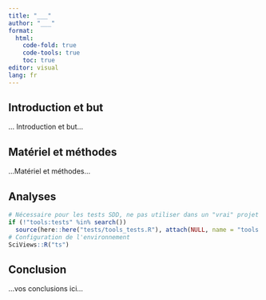 ```yaml
---
title: "___"
author: "___"
format:
  html:
    code-fold: true
    code-tools: true
    toc: true
editor: visual
lang: fr
---
```


<!--# Ceci est un commentaire. -->

<!--% Ceci est une consigne. Ne jamais modifier ni déplacer les consignes dans le document ! -->

<!--% Complétez le titre et le nom des auteurs (auteur1, auteur2, auteur3 et auteur 4) dans l'entête YAML.-->

## Introduction et but

<!--% Rédigez une courte introduction de 3 ou 5 phrases qui présente vos données. Ajoutez une phrase de but. Vous devez citer la bibliographie en utilisant le formatage Markdown ad hoc et en incluant votre référence au format bibtex dans le fichier references.bib. -->

... Introduction et but...

## Matériel et méthodes

<!--% Indiquez ici d'où viennent les données et aussi quel logiciel (et version) vous utilisez pour les analyses. Inspirez-vous des projets déjà réalisés. -->

...Matériel et méthodes...

## Analyses

<!--% Lisez bien les éléments devant guider votre analyse proposée dans le README.-->

```r
# Nécessaire pour les tests SDD, ne pas utiliser dans un "vrai" projet
if (!"tools:tests" %in% search())
  source(here::here("tests/tools_tests.R"), attach(NULL, name = "tools:tests"))
# Configuration de l'environnement
SciViews::R("ts")
```

<!--% Ajoutez le nombre de chunks que vous souhaitez. Répartissez vous le travail correctement. Structurez la section en partie avec des titres explicites de niveau trois.-->

## Conclusion

<!--% Lorsque toutes les analyses sont réalisées, terminez ce bloc-notes avec 3 à 6 phrases de conclusion en rapport avec ce que vous avez observé dans vos analyses. Quels sont les éléments les plus pertinents que vous retenez ? -->

...vos conclusions ici...
